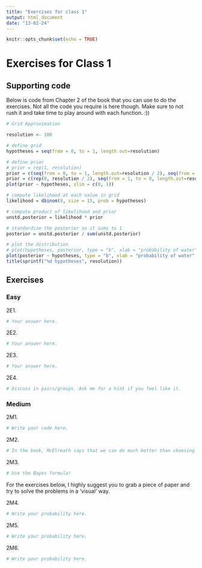 ---
title: "Exercises for class 1"
output: html_document
date: "13-02-24"
---

```{r setup, include=FALSE}
knitr::opts_chunk$set(echo = TRUE)
```

# Exercises for Class 1

## Supporting code

Below is code from Chapter 2 of the book that you can use to do the exercises. Not all the code you require is here though. Make sure to not rush it and take time to play around with each function. :))

```{r}
# Grid Approximation

resolution <- 100

# define grid
hypotheses = seq(from = 0, to = 1, length.out=resolution)

# define prior
# prior = rep(1, resolution)
prior = c(seq(from = 0, to = 1, length.out=resolution / 2), seq(from = 1, to = 0, length.out=resolution / 2))
prior = c(rep(0, resolution / 2), seq(from = 1, to = 0, length.out=resolution / 2))
plot(prior ~ hypotheses, xlim = c(0, 1))

# compute likelihood at each value in grid
likelihood = dbinom(8, size = 15, prob = hypotheses)

# compute product of likelihood and prior
unstd.posterior = likelihood * prior

# standardize the posterior so it sums to 1
posterior = unstd.posterior / sum(unstd.posterior)

# plot the distribution
# plot(hypotheses, posterior, type = "b", xlab = "probability of water", ylab = "posterior_probability")
plot(posterior ~ hypotheses, type = "b", xlab = "probability of water", ylab = "posterior_probability")
title(sprintf("%d hypotheses", resolution))
```

## Exercises

### Easy

2E1. 

```{r}

# Your answer here.

```

2E2.

```{r}

# Your answer here.

```

2E3.

```{r}

# Your answer here.

```

2E4.

```{r}

# Discuss in pairs/groups. Ask me for a hint if you feel like it.

```

### Medium

2M1.

```{r}

# Write your code here.

```

2M2.

```{r}

# In the book, McElreath says that we can do much better than choosing a uniform prior for estimating the coverage of water. Is this what we are doing here? How does that impact our estimation?

```

2M3.

```{r}

# Use the Bayes formula!

```

For the exercises below, I highly suggest you to grab a piece of paper and try to solve the problems in a 'visual' way.

2M4.

```{r}

# Write your probability here.

```

2M5.

```{r}

# Write your probability here.

```

2M6.

```{r}

# Write your probability here.

```
